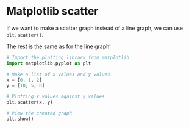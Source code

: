 # Matplotlib scatter 

If we want to make a scatter graph instead of a line graph, we can use `plt.scatter()`. 

The rest is the same as for the line graph!

```python
# Import the plotting library from matplotlib 
import matplotlib.pyplot as plt

# Make a list of x values and y values
x = [0, 1, 2]
y = [10, 5, 8]

# Plotting x values against y values 
plt.scatter(x, y)

# View the created graph
plt.show()
```
